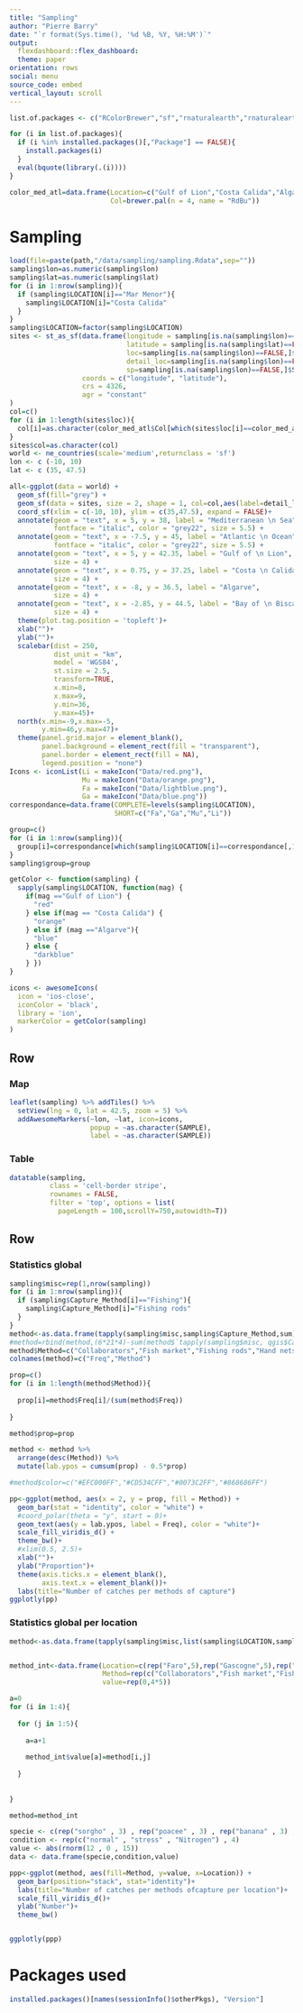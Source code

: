 ```yaml
---
title: "Sampling"
author: "Pierre Barry"
date: "`r format(Sys.time(), '%d %B, %Y, %H:%M')`"
output: 
  flexdashboard::flex_dashboard:
  theme: paper
orientation: rows
social: menu
source_code: embed
vertical_layout: scroll
---
```

  
```r
list.of.packages <- c("RColorBrewer","sf","rnaturalearth","rnaturalearthdata","ggplot2","ggsn","leaflet","DT","dplyr","plotly")

for (i in list.of.packages){
  if (i %in% installed.packages()[,"Package"] == FALSE){
    install.packages(i)
  }
  eval(bquote(library(.(i))))
}
```

```r
color_med_atl=data.frame(Location=c("Gulf of Lion","Costa Calida","Algarve","Bay of Biscay"),
                         Col=brewer.pal(n = 4, name = "RdBu"))
```

Sampling {data-icon="fa-map"}
=======================================================================
  
```r
load(file=paste(path,"/data/sampling/sampling.Rdata",sep=""))
sampling$lon=as.numeric(sampling$lon)
sampling$lat=as.numeric(sampling$lat)
for (i in 1:nrow(sampling)){
  if (sampling$LOCATION[i]=="Mar Menor"){
    sampling$LOCATION[i]="Costa Calida"
  }
}
sampling$LOCATION=factor(sampling$LOCATION)
sites <- st_as_sf(data.frame(longitude = sampling[is.na(sampling$lon)==FALSE,]$lon, 
                             latitude = sampling[is.na(sampling$lat)==FALSE,]$lat, 
                             loc=sampling[is.na(sampling$lon)==FALSE,]$LOCATION,
                             detail_loc=sampling[is.na(sampling$lon)==FALSE,]$DETAILED_LOCATION,
                             sp=sampling[is.na(sampling$lon)==FALSE,]$SPECIES_CODE),
                  coords = c("longitude", "latitude"),
                  crs = 4326,
                  agr = "constant"
)
col=c()
for (i in 1:length(sites$loc)){
  col[i]=as.character(color_med_atl$Col[which(sites$loc[i]==color_med_atl$Location)])
}
sites$col=as.character(col)
world <- ne_countries(scale='medium',returnclass = 'sf')
lon <- c (-10, 10)
lat <- c (35, 47.5)

all<-ggplot(data = world) +
  geom_sf(fill="grey") +
  geom_sf(data = sites, size = 2, shape = 1, col=col,aes(label=detail_loc)) +
  coord_sf(xlim = c(-10, 10), ylim = c(35,47.5), expand = FALSE)+
  annotate(geom = "text", x = 5, y = 38, label = "Mediterranean \n Sea", 
           fontface = "italic", color = "grey22", size = 5.5) +
  annotate(geom = "text", x = -7.5, y = 45, label = "Atlantic \n Ocean", 
           fontface = "italic", color = "grey22", size = 5.5) +
  annotate(geom = "text", x = 5, y = 42.35, label = "Gulf of \n Lion", 
           size = 4) +
  annotate(geom = "text", x = 0.75, y = 37.25, label = "Costa \n Calida", 
           size = 4) +
  annotate(geom = "text", x = -8, y = 36.5, label = "Algarve", 
           size = 4) +
  annotate(geom = "text", x = -2.85, y = 44.5, label = "Bay of \n Biscay", 
           size = 4) +
  theme(plot.tag.position = 'topleft')+
  xlab("")+
  ylab("")+
  scalebar(dist = 250, 
           dist_unit = "km", 
           model = 'WGS84',
           st.size = 2.5,
           transform=TRUE,
           x.min=8,
           x.max=9,
           y.min=36,
           y.max=45)+
  north(x.min=-9,x.max=-5,
        y.min=46,y.max=47)+
  theme(panel.grid.major = element_blank(),
        panel.background = element_rect(fill = "transparent"),
        panel.border = element_rect(fill = NA),
        legend.position = "none")
Icons <- iconList(Li = makeIcon("Data/red.png"),
                  Mu = makeIcon("Data/orange.png"),
                  Fa = makeIcon("Data/lightblue.png"),
                  Ga = makeIcon("Data/blue.png"))
correspondance=data.frame(COMPLETE=levels(sampling$LOCATION),
                          SHORT=c("Fa","Ga","Mu","Li"))

group=c()
for (i in 1:nrow(sampling)){
  group[i]=correspondance[which(sampling$LOCATION[i]==correspondance[,1]),2]
}
sampling$group=group

getColor <- function(sampling) {
  sapply(sampling$LOCATION, function(mag) {
    if(mag =="Gulf of Lion") {
      "red"
    } else if(mag == "Costa Calida") {
      "orange"
    } else if (mag =="Algarve"){
      "blue"
    } else {
      "darkblue"
    } })
}

icons <- awesomeIcons(
  icon = 'ios-close',
  iconColor = 'black',
  library = 'ion',
  markerColor = getColor(sampling)
)
```

Row {data-height=1000}
-----------------
  
### Map {data-width=250}
  
```r
leaflet(sampling) %>% addTiles() %>%
  setView(lng = 0, lat = 42.5, zoom = 5) %>%
  addAwesomeMarkers(~lon, ~lat, icon=icons, 
                    popup = ~as.character(SAMPLE), 
                    label = ~as.character(SAMPLE))
```


### Table {data-width=750}

```r
datatable(sampling, 
          class = 'cell-border stripe',
          rownames = FALSE,
          filter = 'top', options = list(
            pageLength = 100,scrollY=750,autowidth=T))
```


Row {data-height=750}
-----------------
  
### Statistics global
  
```r
sampling$misc=rep(1,nrow(sampling))
for (i in 1:nrow(sampling)){
  if (sampling$Capture_Method[i]=="Fishing"){
    sampling$Capture_Method[i]="Fishing rods"
  }
}
method<-as.data.frame(tapply(sampling$misc,sampling$Capture_Method,sum))
#method=rbind(method,(6*21*4)-sum(method$`tapply(sampling$misc, qgis$Capture_Method, sum)`))
method$Method=c("Collaborators","Fish market","Fishing rods","Hand nets","Spear fishing")
colnames(method)=c("Freq","Method")

prop=c()
for (i in 1:length(method$Method)){
  
  prop[i]=method$Freq[i]/(sum(method$Freq))
  
}

method$prop=prop

method <- method %>%
  arrange(desc(Method)) %>%
  mutate(lab.ypos = cumsum(prop) - 0.5*prop)

#method$color=c("#EFC000FF","#CD534CFF","#0073C2FF","#868686FF")

pp<-ggplot(method, aes(x = 2, y = prop, fill = Method)) +
  geom_bar(stat = "identity", color = "white") +
  #coord_polar(theta = "y", start = 0)+
  geom_text(aes(y = lab.ypos, label = Freq), color = "white")+
  scale_fill_viridis_d() +
  theme_bw()+
  #xlim(0.5, 2.5)+
  xlab("")+
  ylab("Proportion")+
  theme(axis.ticks.x = element_blank(),
        axis.text.x = element_blank())+
  labs(title="Number of catches per methods of capture")
ggplotly(pp)
```

### Statistics global per location

```r
method<-as.data.frame(tapply(sampling$misc,list(sampling$LOCATION,sampling$Capture_Method),sum))


method_int<-data.frame(Location=c(rep("Faro",5),rep("Gascogne",5),rep("Lion",5),rep("Murcia",5)),
                       Method=rep(c("Collaborators","Fish market","Fishing rods","Hand nets","Spear fishing"),4),
                       value=rep(0,4*5))

a=0
for (i in 1:4){
  
  for (j in 1:5){
    
    a=a+1
    
    method_int$value[a]=method[i,j]
    
  }
  
  
}

method=method_int

specie <- c(rep("sorgho" , 3) , rep("poacee" , 3) , rep("banana" , 3) , rep("triticum" , 3) )
condition <- rep(c("normal" , "stress" , "Nitrogen") , 4)
value <- abs(rnorm(12 , 0 , 15))
data <- data.frame(specie,condition,value)

ppp<-ggplot(method, aes(fill=Method, y=value, x=Location)) + 
  geom_bar(position="stack", stat="identity")+
  labs(title="Number of catches per methods ofcapture per location")+
  scale_fill_viridis_d()+
  ylab("Number")+
  theme_bw()


ggplotly(ppp)
```

Packages used {data-icon="fa-map"}
=======================================================================

```r
installed.packages()[names(sessionInfo()$otherPkgs), "Version"]
``` 